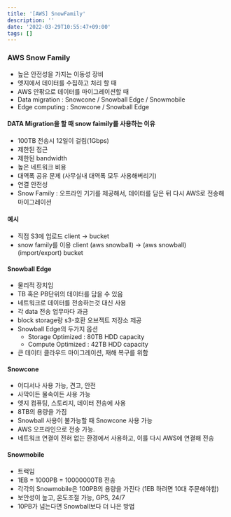 ```yaml
---
title: '[AWS] SnowFamily'
description: ''
date: '2022-03-29T10:55:47+09:00'
tags: []
---
```


### AWS Snow Family
- 높은 안전성을 가지는 이동성 장비
- 엣지에서 데이터를 수집하고 처리 할 때
- AWS 안팎으로 데이터를 마이그레이션할 때
- Data migration : Snowcone / Snowball Edge / Snowmobile
- Edge computing : Snowcone / Snowball Edge

#### DATA Migration을 할 때 snow faimily를 사용하는 이유
- 100TB 전송시 12일이 걸림(1Gbps)
- 제한된 접근
- 제한된 bandwidth
- 높은 네트워크 비용
- 대역폭 공유 문제 (사무실내 대역폭 모두 사용해버리기)
- 연결 안전성
- Snow Family : 오프라인 기기를 제공해서, 데이터를 담은 뒤 다시 AWS로 전송해 마이그레이션

#### 예시
- 직접 S3에 업로드
client -> bucket
- snow family를 이용
client (aws snowball) -> (aws snowball) (import/export) bucket

#### Snowball Edge
- 물리적 장치임
- TB 혹은 PB단위의 데이터를 담을 수 있음
- 네트워크로 데이터를 전송하는것 대신 사용
- 각 data 전송 업무마다 과금
- block storage랑 s3-호환 오브젝트 저장소 제공
- Snowball Edge의 두가지 옵션
    - Storage Optimized : 80TB HDD capacity
    - Compute Optimized : 42TB HDD capacity
- 큰 데이터 클라우드 마이그레이션, 재해 복구를 위함

#### Snowcone
- 어디서나 사용 가능, 견고, 안전
- 사막이든 물속이든 사용 가능
- 엣지 컴퓨팅, 스토리지, 데이터 전송에 사용
- 8TB의 용량을 가짐
- Snowball 사용이 불가능할 때 Snowcone 사용 가능
- AWS 오프라인으로 전송 가능.
- 네트워크 연결이 전혀 없는 환경에서 사용하고, 이를 다시 AWS에 연결해 전송

#### Snowmobile
- 트럭임
- 1EB = 1000PB = 10000000TB 전송
- 각각의 Snowmobile은 100PB의 용량을 가진다 (1EB 하려면 10대 주문해야함)
- 보안성이 높고, 온도조절 가능, GPS, 24/7
- 10PB가 넘는다면 Snowball보다 더 나은 방법
